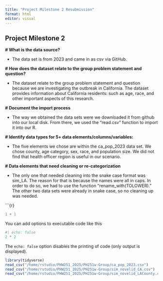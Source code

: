 ```yaml
---
title: "Project Milestone 2 Resubmission"
format: html
editor: visual
---
```


## Project Milestone 2

**\# What is the data source?**

-   The data set is from 2023 and came in as csv via GitHub.

**\# How does the dataset relate to the group problem statement and question?**

-   The dataset relate to the group problem statement and question because we are investigating the outbreak in California. The dataset provides information about California residents: such as age, race, and other important aspects of this research.

**\# Document the import process**

-   The way we obtained the data sets were we downloaded it from github into our local disk. From there, we used the "read.csv" function to import it into our R.

**\# Identify data types for 5+ data elements/columns/variables:**

-   The five elements we chose are within the ca_pop_2023 data set. We chose county, age category, sex, race, and population size. We did not find that health officer region is useful in our scenario.

**\# Data elements that need cleaning or re-categorization**

-   The only one that needed cleaning into the snake case format was sim_LA. The reason for that is because the names were all in caps. In order to do so, we had to use the function "rename_with(TOLOWER)." The other two data sets were already in snake case, so no cleaning up was needed.

\`\`\`{r}

```r
1 + 1
```

You can add options to executable code like this

```r
#| echo: false
2 * 2
```

The `echo: false` option disables the printing of code (only output is displayed).

```r
library(tidyverse)
read_csv("/home/rstudio/PHW251_2025/PH251w-Group/ca_pop_2023.csv")
read_csv("/home/rstudio/PHW251_2025/PH251w-Group/sim_novelid_CA.csv")
read_csv("/home/rstudio/PHW251_2025/PH251w-Group/sim_novelid_LACounty.csv")
```

```r
```
